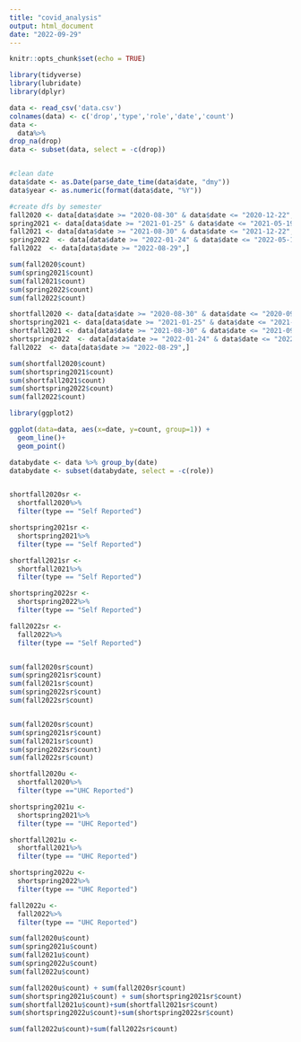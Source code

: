 ```yaml
---
title: "covid_analysis"
output: html_document
date: "2022-09-29"
---
```


```r
knitr::opts_chunk$set(echo = TRUE)
```



```r
library(tidyverse)
library(lubridate)
library(dplyr)
```

```r
data <- read_csv('data.csv')
colnames(data) <- c('drop','type','role','date','count')
data <- 
  data%>% 
drop_na(drop)
data <- subset(data, select = -c(drop))


#clean date
data$date <- as.Date(parse_date_time(data$date, "dmy"))
data$year <- as.numeric(format(data$date, "%Y"))


```

```r
#create dfs by semester
fall2020 <- data[data$date >= "2020-08-30" & data$date <= "2020-12-22", ]
spring2021 <- data[data$date >= "2021-01-25" & data$date <= "2021-05-19", ]
fall2021 <- data[data$date >= "2021-08-30" & data$date <= "2021-12-22", ]
spring2022  <- data[data$date >= "2022-01-24" & data$date <= "2022-05-18", ]
fall2022  <- data[data$date >= "2022-08-29",]


```

```r
sum(fall2020$count)
sum(spring2021$count)
sum(fall2021$count)
sum(spring2022$count)
sum(fall2022$count)

```
```r
shortfall2020 <- data[data$date >= "2020-08-30" & data$date <= "2020-09-21", ]
shortspring2021 <- data[data$date >= "2021-01-25" & data$date <= "2021-02-10", ]
shortfall2021 <- data[data$date >= "2021-08-30" & data$date <= "2021-09-21", ]
shortspring2022  <- data[data$date >= "2022-01-24" & data$date <= "2022-02-11", ]
fall2022  <- data[data$date >= "2022-08-29",]
```

```r
sum(shortfall2020$count)
sum(shortspring2021$count)
sum(shortfall2021$count)
sum(shortspring2022$count)
sum(fall2022$count)

```

```r
library(ggplot2)
```

```r
ggplot(data=data, aes(x=date, y=count, group=1)) +
  geom_line()+
  geom_point()
```

```r
databydate <- data %>% group_by(date)
databydate <- subset(databydate, select = -c(role))


shortfall2020sr <- 
  shortfall2020%>%
  filter(type == "Self Reported")

shortspring2021sr <- 
  shortspring2021%>%
  filter(type == "Self Reported")

shortfall2021sr <- 
  shortfall2021%>%
  filter(type == "Self Reported")

shortspring2022sr <- 
  shortspring2022%>%
  filter(type == "Self Reported")

fall2022sr <- 
  fall2022%>%
  filter(type == "Self Reported")



```

```r
sum(fall2020sr$count)
sum(spring2021sr$count)
sum(fall2021sr$count)
sum(spring2022sr$count)
sum(fall2022sr$count)



```


```r
sum(fall2020sr$count)
sum(spring2021sr$count)
sum(fall2021sr$count)
sum(spring2022sr$count)
sum(fall2022sr$count)
```

```r

shortfall2020u <- 
  shortfall2020%>%
  filter(type =="UHC Reported")

shortspring2021u <- 
  shortspring2021%>%
  filter(type == "UHC Reported")

shortfall2021u <- 
  shortfall2021%>%
  filter(type == "UHC Reported")

shortspring2022u <- 
  shortspring2022%>%
  filter(type == "UHC Reported")

fall2022u <- 
  fall2022%>%
  filter(type == "UHC Reported")

```

```r
sum(fall2020u$count)
sum(spring2021u$count)
sum(fall2021u$count)
sum(spring2022u$count)
sum(fall2022u$count)
```


```r
sum(fall2020u$count) + sum(fall2020sr$count)
sum(shortspring2021u$count) + sum(shortspring2021sr$count)
sum(shortfall2021u$count)+sum(shortfall2021sr$count)
sum(shortspring2022u$count)+sum(shortspring2022sr$count)

sum(fall2022u$count)+sum(fall2022sr$count)

```


